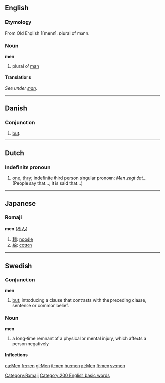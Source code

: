 ==English==

{{rank|own|old|came|107|men|come|without|make}}

===Etymology===
From Old English [[menn], plural of [[mann]].
===Noun===
'''men'''
# plural of [[man]]

====Translations====
''See under [[man]].''
----

==Danish==
===Conjunction===
# [[but]].
----

==Dutch==
===Indefinite pronoun===
#[[one]], [[they]]; indefinite third person singular pronoun: ''Men zegt dat...'' (People say that...; It is said that...)

----
==Japanese==
===Romaji===
[[Category:Romaji]]
'''men''' ([[めん]])
#[[麺]]: [[noodle]]
#[[綿]]: [[cotton]]

----
==Swedish==
===Conjunction===
'''men'''

# [[but]]; introducing a clause that contrasts with the preceding clause, sentence or common belief.

===Noun===
'''men'''

#a long-time remnant of a physical or mental injury, which affects a person negatively

====Inflections====
{{sv-noun|gender=Neuter|men|menet|men|menen|mens|menets|mens|menens}}

[[Category:200 English basic words]]

[[ca:Men]]
[[fr:men]]
[[gl:Men]]
[[it:men]]
[[hu:men]]
[[pt:Men]]
[[fi:men]]
[[sv:men]]